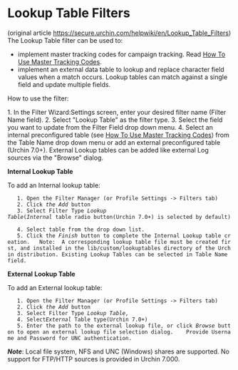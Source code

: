 = Lookup Table Filters =
 
(original article [[https://secure.urchin.com/helpwiki/en/Lookup_Table_Filters]])   
The Lookup Table filter can be used to: 

    
*  implement master tracking codes for campaign tracking. Read [[How To Use Master Tracking Codes]].
* implement an external data table to lookup and replace character field values when a match occurs. Lookup tables can match against a single field and update multiple fields.
    
How to use the filter: 

    
1. In the Filter Wizard:Settings screen, enter your desired filter name (Filter Name field).
2. Select "Lookup Table" as the filter type.
3. Select the field you want to update from the Filter Field drop down menu.
4. Select an internal preconfigured table (see [[How To Use Master Tracking Codes]]) from the Table Name drop down menu or add an external preconfigured table (Urchin 7.0+). External Lookup tables can be added like external Log sources via the "Browse" dialog. 


'''Internal Lookup Table'''   

To add an Internal lookup table:
    1. Open the Filter Manager (or Profile Settings -> Filters tab)
    2. Click ''the Add'' button
    3. Select Filter Type ''Lookup Table ''(''Internal'' table radio button(Urchin 7.0+) is selected by default) 
    4. Select table from the drop down list.    
    5. Click the ''Finish'' button to complete the Internal Lookup table creation.   Note:  A corresponding lookup table file must be created first, and installed in the lib/custom/lookuptables directory of the Urchin distribution. Existing Lookup Tables can be selected in Table Name field.  

'''External''' '''Lookup Table'''   

To add an External lookup table:
    1. Open the Filter Manager (or Profile Settings -> Filters tab)
    2. Click ''the Add'' button 
    3. Select Filter Type ''Lookup Table, ''
    4. Select'' External'' Table type(Urchin 7.0+) 
    5. Enter the path to the external lookup file, or click ''Browse'' button to open an external lookup file selection dialog.    Provide Username and Password for UNC authentication.      

'''''Note''''': Local file system, NFS and UNC (Windows) shares are supported. No support for FTP/HTTP sources is provided in Urchin 7.000.            